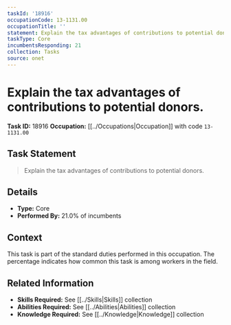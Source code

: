 ```yaml
---
taskId: '18916'
occupationCode: 13-1131.00
occupationTitle: ''
statement: Explain the tax advantages of contributions to potential donors.
taskType: Core
incumbentsResponding: 21
collection: Tasks
source: onet
---
```

# Explain the tax advantages of contributions to potential donors.

**Task ID:** 18916
**Occupation:** [[../Occupations|Occupation]] with code `13-1131.00`

## Task Statement

> Explain the tax advantages of contributions to potential donors.

## Details

- **Type:** Core
- **Performed By:** 21.0% of incumbents

## Context

This task is part of the standard duties performed in this occupation. The percentage indicates how common this task is among workers in the field.

## Related Information

- **Skills Required:** See [[../Skills|Skills]] collection
- **Abilities Required:** See [[../Abilities|Abilities]] collection
- **Knowledge Required:** See [[../Knowledge|Knowledge]] collection
